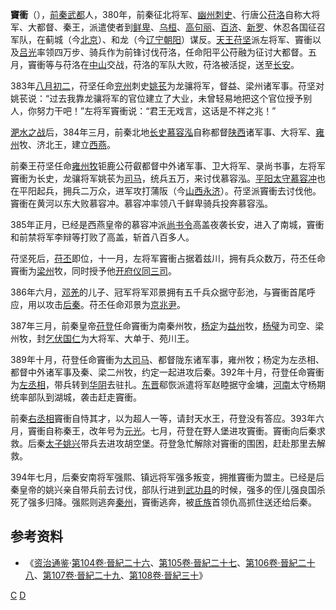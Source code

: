 '''竇衝'''（{{bd|?||?||}}），[[前秦|前秦]][[武都郡|武都]]人，380年，前秦征北将军、[[幽州_(古代)|幽州]][[刺史|刺史]]、行唐公[[苻洛|苻洛]]自称大将军、大都督、秦王，派遣使者到[[鲜卑|鲜卑]]、[[乌桓|乌桓]]、[[高句丽|高句丽]]、[[百济|百济]]、[[新罗|新罗]]、休忍各国征召军队，在蓟城（今[[北京市|北京]]）、和龙（今[[辽宁省|辽宁]][[朝阳市|朝阳]]）谋反。[[天王|天王]][[苻坚|苻坚]]派左将军、竇衝以及[[吕光|吕光]]率领四万步、骑兵作为前锋讨伐苻洛，任命阳平公苻融为征讨大都督。五月，竇衝等与苻洛在[[定州市|中山]]交战，苻洛的军队大败，苻洛被活捉，送至[[长安|长安]]。

383年[[八月初二|八月初二]]，苻坚任命[[兖州|兖州]]刺史[[姚苌|姚苌]]为龙骧将军，督益、梁州诸军事。苻坚对姚苌说：“过去我靠龙骧将军的官位建立了大业，未曾轻易地把这个官位授予别人，你努力干吧！”左将军竇衝说：“君王无戏言，这话是不祥之兆！”

[[淝水之战|淝水之战]]后，384年三月，前秦北地[[长史|长史]][[慕容泓|慕容泓]]自称都督[[陕西省|陕西]]诸军事、大将军、[[雍州_(前秦)|雍州]]牧、济北王，建立[[西燕|西燕]]。

前秦王苻坚任命[[雍州|雍州]][[牧|牧]]钜鹿公苻叡都督中外诸军事、卫大将军、录尚书事，左将军竇衝为长史，龙骧将军姚苌为[[司马|司马]]，统兵五万，来讨伐慕容泓。[[平阳郡|平阳]][[太守|太守]][[慕容冲|慕容冲]]也在平阳起兵，拥兵二万众，进军攻打蒲阪（今[[山西省|山西]][[永济市|永济]]）。苻坚派竇衝去讨伐他。竇衝在黄河以东大败慕容冲。慕容冲率领八千鲜卑骑兵投奔慕容泓。

385年正月，已经是西燕皇帝的慕容冲派[[尚书令|尚书令]]高盖夜袭长安，进入了南城，竇衝和前禁将军李辩等打败了高盖，斩首八百多人。

苻坚死后，[[苻丕|苻丕]]即位，十一月，左将军竇衝占据着兹川，拥有兵众数万，苻丕任命竇衝为[[梁州_(古代)|梁州]]牧，同时授予他[[开府仪同三司|开府仪同三司]]。

386年六月，[[邓羌|邓羌]]的儿子、冠军将军邓景拥有五千兵众据守彭池，与竇衝首尾呼应，用以攻击[[后秦|后秦]]。苻丕任命邓景为[[京兆尹|京兆尹]]。

387年三月，前秦皇帝[[苻登|苻登]]任命竇衝为南秦州牧，[[杨定|杨定]]为[[益州|益州]]牧，[[杨璧|杨璧]]为司空、梁州牧，封[[乞伏国仁|乞伏国仁]]为大将军、大单于、苑川王。

389年十月，苻登任命竇衝为[[大司马|大司马]]、都督陇东诸军事，雍州牧；杨定为左丞相、都督中外诸军事及秦、梁二州牧，约定一起进攻后秦。392年十月，苻登任命竇衝为[[左丞相|左丞相]]，带兵转到[[华阴市|华阴]]去驻扎。[[东晋|东晋]]郗恢派遣将军赵睦据守金墉，[[河南|河南]]太守杨期统率部队到湖城，袭击赶走竇衝。

前秦[[右丞相|右丞相]]竇衝自恃其才，以为超人一等，请封天水王，苻登没有答应。393年六月，竇衝自称秦王，改年号为[[元光_(窦冲)|元光]]。七月，苻登在野人堡进攻竇衝。竇衝向后秦求救。后秦[[太子|太子]][[姚兴|姚兴]]带兵去进攻胡空堡。苻登急忙解除对竇衝的围困，赶赴那里去解救。

394年七月，后秦安南将军强熙、镇远将军强多叛变，拥推竇衝为盟主。已经是后秦皇帝的姚兴亲自带兵前去讨伐，部队行进到[[武功县|武功县]]的时候，强多的侄儿强良国杀死了强多归降。强熙则逃奔[[秦州_(古代)|秦州]]，竇衝逃奔，被[[氐族|氐族]]首领仇高抓住送还给后秦。

== 参考资料 ==
*《[[资治通鉴|资治通鉴]]·[[s:資治通鑑/卷104|第104卷·晉紀二十六]]、[[s:資治通鑑/卷105|第105卷·晉紀二十七]]、[[s:資治通鑑/卷106|第106卷·晉紀二十八]]、[[s:資治通鑑/卷107|第107卷·晉紀二十九]]、[[s:資治通鑑/卷108|第108卷·晉紀三十]]》

{{五胡十六国}}
{{五胡十六国君主}}

[[category:竇姓|C]]
[[category:五胡十六国人物|D]]
